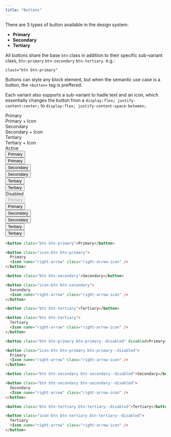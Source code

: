 ```yaml
---
title: "Buttons"
---
```



There are 3 types of button available in the design system:

- **Primary**
- **Secondary**
- **Tertiary**

All buttons share the base `btn` class in addition to their specific sub-variant class, `btn-primary` `btn-secondary` `btn-tertiary`. e.g.:

`class="btn btn-primary"`

Buttons can style any block element, but when the semantic use case is a button, the `<button>` tag is preffered.

Each variant also supports a sub-variant to hadle text and an icon, which essentially changes the button from a `display:flex; justify-content:center;` to `display:flex; justify-content:space-between;`

<div
class="button-section-wrapper"
>
<div></div>
<div>Primary</div>
<div>Primary + Icon</div>
<div>Secondary</div>
<div>Secondary + Icon</div>
<div>Tertiary</div>
<div>Tertiary + Icon</div>

<div>Active</div>
<div>
  <button class="btn btn-primary">Primary</button>
</div>
<div class="button-wrapper">
  <button class="icon-btn btn-primary">
    <span>Primary</span>
    <Icon class="right-arrow-icon" name="right-arrow" />
  </button>
</div>
<div>
  <button class="btn btn-secondary">Secondary</button>
</div>

<div class="button-wrapper">
  <button class="icon-btn btn-secondary">
    Secondary
    <Icon name="right-arrow" class="right-arrow-icon" />
  </button>
</div>
<div>
  <button class="btn btn-tertiary">Tertiary</button>
</div>
<div>
  <button class="btn btn-tertiary">
    Tertiary
    <Icon class="right-arrow-icon" name="right-arrow" />

  </button>
</div>

<div>Disabled</div>
<div>
<button
    class="btn btn-primary btn-primary--disabled"
    disabled
>
    Primary
</button>
</div>
<div>
<button class="icon-btn btn-primary btn-primary--disabled">Primary<Icon class="right-arrow-icon" name="right-arrow" /></button>
</div>
<div>
<button
    class="btn btn-secondary btn-secondary--disabled"
>
    Secondary
</button>
</div>
<div>
<button
class="btn btn-secondary btn-secondary--disabled"
>
Secondary
<Icon name="right-arrow" class="right-arrow-icon" />
</button>
</div>
<div>
<button
    class="btn btn-tertiary btn-tertiary--disabled"
>
    Tertiary
</button>
</div>
<div>
<button
class="icon-btn btn-tertiary btn-tertiary--disabled"
>
Tertiary
<Icon name="right-arrow" class="right-arrow-icon"/>

</button>
</div>
</div>

```html
<button class="btn btn-primary">Primary</button>

<button class="icon-btn btn-primary">
  Primary
  <Icon name="right-arrow" class="right-arrow-icon" />
</button>

<button class="btn btn-secondary">Secondary</button>

<button class="icon-btn btn-secondary">
  Secondary
  <Icon name="right-arrow" class="right-arrow-icon" />
</button>

<button class="btn btn-tertiary">Tertiary</button>

<button class="btn btn-tertiary">
  Tertiary
  <Icon name="right-arrow" class="right-arrow-icon" />
</button>

<button class="btn btn-primary btn-primary--disabled" disabled>Primary</button>

<button class="icon-btn btn-primary btn-primary--disabled">
  Primary
  <Icon name="right-arrow" class="right-arrow-icon" />
</button>

<button class="btn btn-secondary btn-secondary--disabled">Secondary</button>

<button class="btn btn-secondary btn-secondary--disabled">
  Secondary
  <Icon name="right-arrow" class="right-arrow-icon" />
</button>

<button class="btn btn-tertiary btn-tertiary--disabled">Tertiary</button>

<button class="icon-btn btn-tertiary btn-tertiary--disabled">
  Tertiary
  <Icon name="right-arrow" class="right-arrow-icon" />
</button>
```
